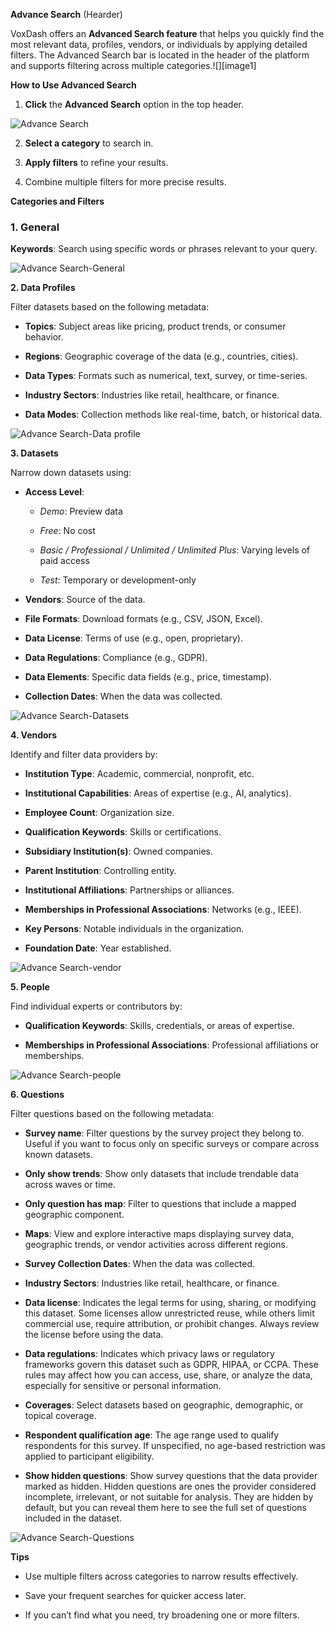 **Advance Search** (Hearder)

VoxDash offers an **Advanced Search feature** that helps you quickly find the most relevant data, profiles, vendors, or individuals by applying detailed filters. The Advanced Search bar is located in the header of the platform and supports filtering across multiple categories.![][image1]  

**How to Use Advanced Search**

1. **Click** the **Advanced Search** option in the top header.

<Frame>
  <img src="/images/advance-search-loc.png" alt="Advance Search" style={{ borderRadius: '0.5rem' }} />
</Frame>

2. **Select a category** to search in.

3. **Apply filters** to refine your results.

4. Combine multiple filters for more precise results.

**Categories and Filters**

### **1\. General**

**Keywords**: Search using specific words or phrases relevant to your query.

<Frame>
  <img src="/images/general-search.png" alt="Advance Search-General" style={{ borderRadius: '0.5rem' }} />
</Frame>

**2\. Data Profiles**

Filter datasets based on the following metadata:

* **Topics**: Subject areas like pricing, product trends, or consumer behavior.

* **Regions**: Geographic coverage of the data (e.g., countries, cities).

* **Data Types**: Formats such as numerical, text, survey, or time-series.

* **Industry Sectors**: Industries like retail, healthcare, or finance.

* **Data Modes**: Collection methods like real-time, batch, or historical data.

<Frame>
  <img src="/images/data-profile-search.png" alt="Advance Search-Data profile" style={{ borderRadius: '0.5rem' }} />
</Frame>

**3\. Datasets**

Narrow down datasets using:

* **Access Level**:

  * *Demo*: Preview data

  * *Free*: No cost

  * *Basic / Professional / Unlimited / Unlimited Plus*: Varying levels of paid access

  * *Test*: Temporary or development-only

* **Vendors**: Source of the data.

* **File Formats**: Download formats (e.g., CSV, JSON, Excel).

* **Data License**: Terms of use (e.g., open, proprietary).

* **Data Regulations**: Compliance (e.g., GDPR).

* **Data Elements**: Specific data fields (e.g., price, timestamp).

* **Collection Dates**: When the data was collected.

<Frame>
  <img src="/images/dataset-search.png" alt="Advance Search-Datasets" style={{ borderRadius: '0.5rem' }} />
</Frame>

**4\. Vendors**

Identify and filter data providers by:

* **Institution Type**: Academic, commercial, nonprofit, etc.

* **Institutional Capabilities**: Areas of expertise (e.g., AI, analytics).

* **Employee Count**: Organization size.

* **Qualification Keywords**: Skills or certifications.

* **Subsidiary Institution(s)**: Owned companies.

* **Parent Institution**: Controlling entity.

* **Institutional Affiliations**: Partnerships or alliances.

* **Memberships in Professional Associations**: Networks (e.g., IEEE).

* **Key Persons**: Notable individuals in the organization.

* **Foundation Date**: Year established.

<Frame>
  <img src="/images/vendor-search.png" alt="Advance Search-vendor" style={{ borderRadius: '0.5rem' }} />
</Frame>

**5\. People**

Find individual experts or contributors by:

* **Qualification Keywords**: Skills, credentials, or areas of expertise.

* **Memberships in Professional Associations**: Professional affiliations or memberships.

<Frame>
  <img src="/images/people-search.png" alt="Advance Search-people" style={{ borderRadius: '0.5rem' }} />
</Frame>

**6\. Questions**

Filter questions based on the following metadata:

* **Survey name**: Filter questions by the survey project they belong to. Useful if you want to focus only on specific surveys or compare across known datasets.

* **Only show trends**: Show only datasets that include trendable data across waves or time.

* **Only question has map**: Filter to questions that include a mapped geographic component.

* **Maps**: View and explore interactive maps displaying survey data, geographic trends, or vendor activities across different regions.

* **Survey Collection Dates**: When the data was collected.

* **Industry Sectors**: Industries like retail, healthcare, or finance.

* **Data license**: Indicates the legal terms for using, sharing, or modifying this dataset. Some licenses allow unrestricted reuse, while others limit commercial use, require attribution, or prohibit changes. Always review the license before using the data.

* **Data regulations**: Indicates which privacy laws or regulatory frameworks govern this dataset such as GDPR, HIPAA, or CCPA. These rules may affect how you can access, use, share, or analyze the data, especially for sensitive or personal information.

* **Coverages**: Select datasets based on geographic, demographic, or topical coverage.

* **Respondent qualification age**: The age range used to qualify respondents for this survey. If unspecified, no age-based restriction was applied to participant eligibility.

* **Show hidden questions**: Show survey questions that the data provider marked as hidden. Hidden questions are ones the provider considered incomplete, irrelevant, or not suitable for analysis. They are hidden by default, but you can reveal them here to see the full set of questions included in the dataset.

<Frame>
  <img src="/images/questions-search.png" alt="Advance Search-Questions" style={{ borderRadius: '0.5rem' }} />
</Frame>


**Tips**

* Use multiple filters across categories to narrow results effectively.

* Save your frequent searches for quicker access later.

* If you can’t find what you need, try broadening one or more filters.
